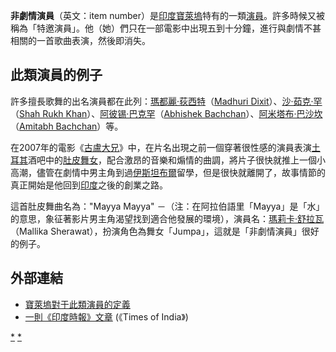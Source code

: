 {{Link style|time=2015-12-11T03:12:43+00:00}}

'''非劇情演員'''（英文：item number）是[[印度|印度]][[寶萊塢|寶萊塢]]特有的一類[[演員|演員]]。許多時候又被稱為「特邀演員」。他（她）們只在一部電影中出現五到十分鐘，進行與劇情不甚相關的一首歌曲表演，然後即消失。

==此類演員的例子==
許多擅長歌舞的出名演員都在此列：[[瑪都麗·荻西特|瑪都麗·荻西特]]（[[:en:Madhuri_Dixit|Madhuri Dixit]]）、[[沙·茹克·罕|沙·茹克·罕]]（[[:en:Shah_Rukh_Khan|Shah Rukh Khan]]）、[[阿彼锡·巴克罕|阿彼锡·巴克罕]]（[[:en:Abhishek_Bachchan|Abhishek Bachchan]]）、[[阿米塔布·巴沙坎|阿米塔布·巴沙坎]] （[[:en:Amitabh_Bachchan|Amitabh Bachchan]]）等。
 
在2007年的電影《[[古盧大兄|古盧大兄]]》中，在片名出現之前一個穿著很性感的演員表演[[土耳其|土耳其]]酒吧中的[[肚皮舞|肚皮舞女]]，配合激昂的音樂和煽情的曲調，將片子很快就推上一個小高潮，儘管在劇情中男主角到過[[伊斯坦布爾|伊斯坦布爾]]留學，但是很快就離開了，故事情節的真正開始是他回到[[印度|印度]]之後的創業之路。

這首肚皮舞曲名為："Mayya Mayya" －（注：在阿拉伯語里「Mayya」是「水」的意思，象征著影片男主角渴望找到適合他發展的環境），演員名：[[瑪莉卡·舒拉瓦|瑪莉卡·舒拉瓦]]（Mallika Sherawat），扮演角色為舞女「Jumpa」，這就是「非劇情演員」很好的例子。

== 外部連結 ==
* [https://web.archive.org/web/20080407174943/http://www.cylive.com/viewContent.do?id=351&vt=pub	寶萊塢對于此類演員的定義]
*  [https://web.archive.org/web/20070313010327/http://timesofindia.indiatimes.com/articleshow/msid-22284247%2Cprtpage-1.cms 一則《印度時報》文章] (《Times of India》)



[[Category:印度演員|*]]
[[Category:印度歌曲|*]]